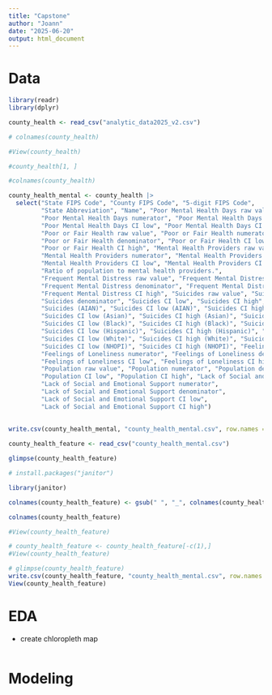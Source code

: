 ---
title: "Capstone"
author: "Joann"
date: "2025-06-20"
output: html_document
---


# Data

```{r}

library(readr)
library(dplyr)

county_health <- read_csv("analytic_data2025_v2.csv")

# colnames(county_health)

```

```{r}
#View(county_health)

#county_health[1, ]

#colnames(county_health)

county_health_mental <- county_health |>
  select("State FIPS Code", "County FIPS Code", "5-digit FIPS Code", 
         "State Abbreviation", "Name", "Poor Mental Health Days raw value", 
         "Poor Mental Health Days numerator", "Poor Mental Health Days denominator", 
         "Poor Mental Health Days CI low", "Poor Mental Health Days CI high", 
         "Poor or Fair Health raw value", "Poor or Fair Health numerator", 
         "Poor or Fair Health denominator", "Poor or Fair Health CI low", 
         "Poor or Fair Health CI high", "Mental Health Providers raw value", 
         "Mental Health Providers numerator", "Mental Health Providers denominator", 
         "Mental Health Providers CI low", "Mental Health Providers CI high", 
         "Ratio of population to mental health providers.", 
         "Frequent Mental Distress raw value", "Frequent Mental Distress numerator", 
         "Frequent Mental Distress denominator", "Frequent Mental Distress CI low", 
         "Frequent Mental Distress CI high", "Suicides raw value", "Suicides numerator", 
         "Suicides denominator", "Suicides CI low", "Suicides CI high", "Crude suicide rate", 
         "Suicides (AIAN)", "Suicides CI low (AIAN)", "Suicides CI high (AIAN)", "Suicides (Asian)", 
         "Suicides CI low (Asian)", "Suicides CI high (Asian)", "Suicides (Black)", 
         "Suicides CI low (Black)", "Suicides CI high (Black)", "Suicides (Hispanic)", 
         "Suicides CI low (Hispanic)", "Suicides CI high (Hispanic)", "Suicides (White)", 
         "Suicides CI low (White)", "Suicides CI high (White)", "Suicides (NHOPI)", 
         "Suicides CI low (NHOPI)", "Suicides CI high (NHOPI)", "Feelings of Loneliness raw value", 
         "Feelings of Loneliness numerator", "Feelings of Loneliness denominator", 
         "Feelings of Loneliness CI low", "Feelings of Loneliness CI high", 
         "Population raw value", "Population numerator", "Population denominator", 
         "Population CI low", "Population CI high", "Lack of Social and Emotional Support raw value", 
         "Lack of Social and Emotional Support numerator", 
         "Lack of Social and Emotional Support denominator", 
         "Lack of Social and Emotional Support CI low", 
         "Lack of Social and Emotional Support CI high")
                                                                       
  
write.csv(county_health_mental, "county_health_mental.csv", row.names = FALSE)

```

```{r}

county_health_feature <- read_csv("county_health_mental.csv")

glimpse(county_health_feature)

```
```{r}

# install.packages("janitor")

library(janitor)

colnames(county_health_feature) <- gsub(" ", "_", colnames(county_health_feature)) 

colnames(county_health_feature)

#View(county_health_feature)

# county_health_feature <- county_health_feature[-c(1),]
#View(county_health_feature)

# glimpse(county_health_feature)
write.csv(county_health_feature, "county_health_mental.csv", row.names = FALSE)
View(county_health_feature)


```


# EDA

- create chloropleth map

```{r}


```

# Modeling

```{r}


```

